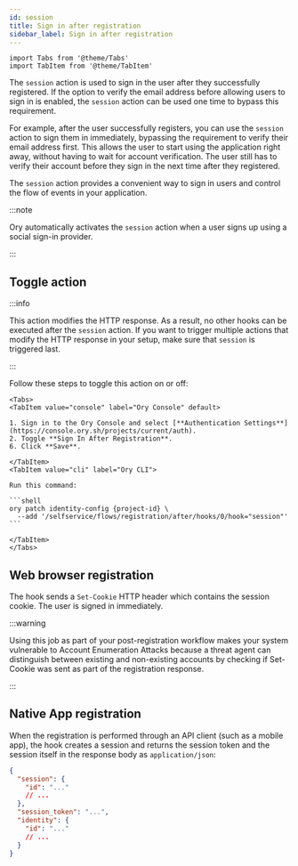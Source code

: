 ```yaml
---
id: session
title: Sign in after registration
sidebar_label: Sign in after registration
---
```


```mdx-code-block
import Tabs from '@theme/Tabs'
import TabItem from '@theme/TabItem'
```

The `session` action is used to sign in the user after they successfully registered. If the option to verify the email address
before allowing users to sign in is enabled, the `session` action can be used one time to bypass this requirement.

For example, after the user successfully registers, you can use the `session` action to sign them in immediately, bypassing the
requirement to verify their email address first. This allows the user to start using the application right away, without having to
wait for account verification. The user still has to verify their account before they sign in the next time after they registered.

The `session` action provides a convenient way to sign in users and control the flow of events in your application.

:::note

Ory automatically activates the `session` action when a user signs up using a social sign-in provider.

:::

## Toggle action

:::info

This action modifies the HTTP response. As a result, no other hooks can be executed after the `session` action. If you want to
trigger multiple actions that modify the HTTP response in your setup, make sure that `session` is triggered last.

:::

Follow these steps to toggle this action on or off:

````mdx-code-block
<Tabs>
<TabItem value="console" label="Ory Console" default>

1. Sign in to the Ory Console and select [**Authentication Settings**](https://console.ory.sh/projects/current/auth).
2. Toggle **Sign In After Registration**.
6. Click **Save**.

</TabItem>
<TabItem value="cli" label="Ory CLI">

Run this command:

```shell
ory patch identity-config {project-id} \
  --add '/selfservice/flows/registration/after/hooks/0/hook="session"'
```

</TabItem>
</Tabs>
````

## Web browser registration

The hook sends a `Set-Cookie` HTTP header which contains the session cookie. The user is signed in immediately.

:::warning

Using this job as part of your post-registration workflow makes your system vulnerable to Account Enumeration Attacks because a
threat agent can distinguish between existing and non-existing accounts by checking if Set-Cookie was sent as part of the
registration response.

:::

## Native App registration

When the registration is performed through an API client (such as a mobile app), the hook creates a session and returns the
session token and the session itself in the response body as `application/json`:

```json
{
  "session": {
    "id": "..."
    // ...
  },
  "session_token": "...",
  "identity": {
    "id": "..."
    // ...
  }
}
```
